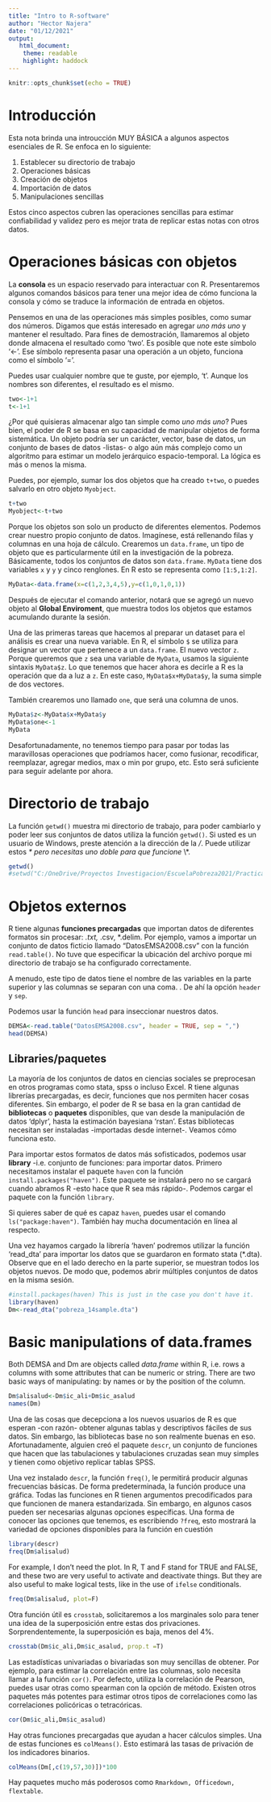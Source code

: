 ---
title: "Intro to R-software"
author: "Hector Najera"
date: "01/12/2021"
output:
   html_document:
    theme: readable
    highlight: haddock
---

```{r setup, include=FALSE}
knitr::opts_chunk$set(echo = TRUE)
```

# Introducción

Esta nota brinda una introucción MUY BÁSICA a algunos aspectos esenciales de R. Se enfoca en lo siguiente:

1. Establecer su directorio de trabajo
2. Operaciones básicas
3. Creación de objetos
4. Importación de datos
5. Manipulaciones sencillas 

Estos cinco aspectos cubren las operaciones sencillas para estimar confiabilidad y validez pero es mejor trata de replicar estas notas con otros datos. 

# Operaciones básicas con objetos 

La **consola** es un espacio reservado para interactuar con R. Presentaremos algunos comandos básicos para tener una mejor idea de cómo funciona la consola y cómo se traduce la información de entrada en objetos.

Pensemos en una de las operaciones más simples posibles, como sumar dos números. Digamos que estás interesado en agregar *uno más uno* y mantener el resultado. Para fines de demostración, llamaremos al objeto donde almacena el resultado como 'two'. Es posible que note este símbolo '<-'. Ese símbolo representa pasar una operación a un objeto, funciona como el símbolo '='. 

Puedes usar cualquier nombre que te guste, por ejemplo, 't'. Aunque los nombres son diferentes, el resultado es el mismo.

 

```{r}
two<-1+1
t<-1+1
```

¿Por qué quisieras almacenar algo tan simple como *uno más uno*? Pues bien, el poder de R se basa en su capacidad de manipular objetos de forma sistemática. Un objeto podría ser un carácter, vector, base de datos, un conjunto de bases de datos -listas- o algo aún más complejo como un algoritmo para estimar un modelo jerárquico espacio-temporal. La lógica es más o menos la misma.


Puedes, por ejemplo, sumar los dos objetos que ha creado `t+two`, o puedes salvarlo en otro objeto `Myobject`. 

```{r}
t+two
Myobject<-t+two
```

Porque los objetos son solo un producto de diferentes elementos. Podemos crear nuestro propio conjunto de datos. Imagínese, está rellenando filas y columnas en una hoja de cálculo. Crearemos un `data.frame`, un tipo de objeto que es particularmente útil en la investigación de la pobreza. Básicamente, todos los conjuntos de datos son `data.frame`. `MyData` tiene dos variables `x` y `y` y cinco renglones. En R esto se representa como `[1:5,1:2]`. 

```{r}
MyData<-data.frame(x=c(1,2,3,4,5),y=c(1,0,1,0,1))
```

Después de ejecutar el comando anterior, notará que se agregó un nuevo objeto al **Global Enviroment**, que muestra todos los objetos que estamos acumulando durante la sesión.


Una de las primeras tareas que hacemos al preparar un dataset para el análisis es crear una nueva variable. En R, el símbolo
 `$` se utiliza para designar un vector que pertenece a un  `data.frame`. El nuevo vector `z`. Porque queremos que `z` sea una variable de `MyData`, usamos la siguiente sintaxis `MyData$z`. Lo que tenemos que hacer ahora es decirle a R es la operación que da a luz a  `z`. En este caso,  `MyData$x+MyData$y`, la suma simple de dos vectores. 

También crearemos uno llamado `one`, que será una columna de unos.

```{r}
MyData$z<-MyData$x+MyData$y
MyData$one<-1
MyData
```

Desafortunadamente, no tenemos tiempo para pasar por todas las maravillosas operaciones que podríamos hacer, como fusionar, recodificar, reemplazar, agregar medios, max o min por grupo, etc. Esto será suficiente para seguir adelante por ahora.

# Directorio de trabajo

La función `getwd()` muestra mi directorio de trabajo, para poder cambiarlo y poder leer sus conjuntos de datos utiliza la función  `getwd()`. Si usted es un usuario de Windows, preste atención a la dirección de la
 */*. Puede utilizar estos  *\* pero necesitas uno doble para que funcione *\\*. 

```{r}
getwd()
#setwd("C:/OneDrive/Proyectos Investigacion/EscuelaPobreza2021/Practica")
```

# Objetos externos

R tiene algunas **funciones precargadas** que importan datos de diferentes formatos sin procesar: *.txt, *.csv, *.delim. Por ejemplo, vamos a importar un conjunto de datos ficticio llamado "DatosEMSA2008.csv" con la función
 `read.table()`. No tuve que especificar la ubicación del archivo porque mi directorio de trabajo se ha configurado correctamente. 

A menudo, este tipo de datos tiene el nombre de las variables en la parte superior y las columnas se separan con una coma.
. De ahí la opción  `header` y `sep`. 

Podemos usar la función `head` para inseccionar nuestros datos. 

```{r}
DEMSA<-read.table("DatosEMSA2008.csv", header = TRUE, sep = ",")
head(DEMSA)
```

## Libraries/paquetes

La mayoría de los conjuntos de datos en ciencias sociales se preprocesan en otros programas como stata, spss o incluso Excel. R tiene algunas librerías precargadas, es decir, funciones que nos permiten hacer cosas diferentes. Sin embargo, el poder de R se basa en la gran cantidad de **bibliotecas** o **paquetes** disponibles, que van desde la manipulación de datos 'dplyr', hasta la estimación bayesiana 'rstan'. Estas bibliotecas necesitan ser instaladas -importadas desde internet-. Veamos cómo funciona esto.
 

Para importar estos formatos de datos más sofisticados, podemos usar **library** -i.e.  conjunto de funciones: para importar datos. Primero necesitamos instalar el paquete `haven` con la función `install.packages("haven")`. Este paquete se instalará pero no se cargará cuando abramos R -esto hace que R sea más rápido-. Podemos cargar el paquete con la función `library`. 


Si quieres saber de qué es capaz `haven`, puedes usar el comando `ls("package:haven")`. También hay mucha documentación en línea al respecto.

Una vez hayamos cargado la librería 'haven' podremos utilizar la función 'read_dta' para importar los datos que se guardaron en formato stata (*.dta). Observe que en el lado derecho en la parte superior, se muestran todos los objetos nuevos. De modo que, podemos abrir múltiples conjuntos de datos en la misma sesión.


```{r}
#install.packages(haven) This is just in the case you don't have it.
library(haven)
Dm<-read_dta("pobreza_14sample.dta")
```

# Basic manipulations of data.frames

Both DEMSA and Dm are objects called *data.frame* within R, i.e. rows a columns with some attributes that can be numeric or string. There are two basic ways of manipulating: by names or by the position of the column. 

```{r}
Dm$alisalud<-Dm$ic_ali+Dm$ic_asalud
names(Dm)
```

Una de las cosas que decepciona a los nuevos usuarios de R es que esperan -con razón- obtener algunas tablas y descriptivos fáciles de sus datos. Sin embargo, las bibliotecas base no son realmente buenas en eso. Afortunadamente, alguien creó el paquete `descr`, un conjunto de funciones que hacen que las tabulaciones y tabulaciones cruzadas sean muy simples y tienen como objetivo replicar tablas SPSS. 

Una vez instalado `descr`, la función `freq()`, le permitirá producir algunas frecuencias básicas. De forma predeterminada, la función produce una gráfica. Todas las funciones en R tienen argumentos precodificados para que funcionen de manera estandarizada. Sin embargo, en algunos casos pueden ser necesarias algunas opciones específicas. Una forma de conocer las opciones que tenemos, es escribiendo `?freq`, esto mostrará la variedad de opciones disponibles para la función en cuestión

```{r}
library(descr)
freq(Dm$alisalud)
```

For example, I don't need the plot. In R, T and F stand for TRUE and FALSE, and these two are very useful to activate and deactivate things. But they are also useful to make logical tests, like in the use of `ifelse` conditionals. 

```{r}
freq(Dm$alisalud, plot=F)
```

Otra función útil es `crosstab`, solicitaremos a los marginales solo para tener una idea de la superposición entre estas dos privaciones. Sorprendentemente, la superposición es baja, menos del 4%.


```{r}
crosstab(Dm$ic_ali,Dm$ic_asalud, prop.t =T)
```

Las estadísticas univariadas o bivariadas son muy sencillas de obtener. Por ejemplo, para estimar la correlación entre las columnas, solo necesita llamar a la función `cor()`. Por defecto, utiliza la correlación de Pearson, puedes usar otras como spearman con la opción de método. Existen otros paquetes más potentes para estimar otros tipos de correlaciones como las correlaciones policóricas o tetracóricas.


```{r}
cor(Dm$ic_ali,Dm$ic_asalud)
```

Hay otras funciones precargadas que ayudan a hacer cálculos simples. Una de estas funciones es `colMeans()`. Esto estimará las tasas de privación de los indicadores binarios.


```{r}
colMeans(Dm[,c(19,57,30)])*100
```

Hay paquetes mucho más poderosos como `Rmarkdown, Officedown, flextable`. 
